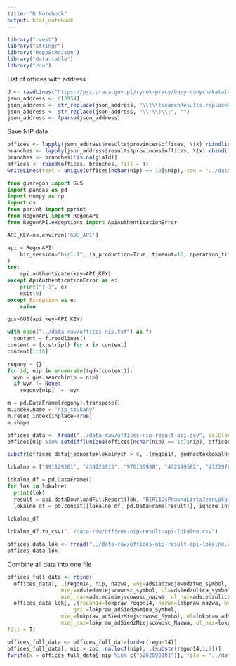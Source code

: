 ```yaml
---
title: "R Notebook"
output: html_notebook
---
```


```r
library("rvest")
library("stringr")
library("RcppSimdJson")
library("data.table")
library("zoo")
```

List of offices with address

```r
d <- readLines("https://psz.praca.gov.pl/rynek-pracy/bazy-danych/katalog-urzedow")
json_address <- d[3954]
json_address <- str_replace(json_address, "\\t\\tsearchResults.replaceResults\\(\\'", "")
json_address <- str_replace(json_address, "\\'\\)\\;", "")
json_address <- fparse(json_address)
```

Save NIP data

```r
offices <- lapply(json_address$results$provinces$offices, \(x) rbindlist(lapply(x[[1]], as.data.frame))) |> rbindlist()
branches <- lapply(json_address$results$provinces$offices, \(x) rbindlist(lapply(x[[2]], as.data.frame), fill = T)) |> rbindlist()
branches <- branches[!is.na(glaId)]
offices <- rbind(offices, branches, fill = T)
writeLines(text = unique(offices[nchar(nip) == 10]$nip), con = "../data-raw/offices-nip.txt")
```



```python
from gusregon import GUS
import pandas as pd
import numpy as np
import os
from pprint import pprint
from RegonAPI import RegonAPI
from RegonAPI.exceptions import ApiAuthenticationError

API_KEY=os.environ['GUS_API']

api = RegonAPI(
    bir_version="bir1.1", is_production=True, timeout=10, operation_timeout=10
)
try:
    api.authenticate(key=API_KEY)
except ApiAuthenticationError as e:
    print("[-]", e)
    exit(0)
except Exception as e:
    raise

gus=GUS(api_key=API_KEY)
```

```python
with open("../data-raw/offices-nip.txt") as f:
  content = f.readlines()
content = [x.strip() for x in content]
content[1:10]
```

```python
regony = {}
for id, nip in enumerate(tqdm(content)):
  wyn = gus.search(nip = nip)
  if wyn != None:
    regony[nip]  =  wyn
```

```python
m = pd.DataFrame(regony).transpose()
m.index.name = 'nip_szukany'
m.reset_index(inplace=True)
m.shape
```

```r
offices_data <- fread("../data-raw/offices-nip-result-api.csv", colClasses = "character")
offices[nip %in% setdiff(unique(offices[nchar(nip) == 10]$nip), offices_data$nip)]
```

```r
substr(offices_data[jednosteklokalnych > 0, .(regon14, jednosteklokalnych)]$regon14,1,9) |> dput()
```

```python
lokalne = ["891129301", "430123913", "970139988", "472349582", "472297833", "357117180", "016179742", "050867303", "771286120", "511326393",  "570866270", "810145875", "810146194"]

lokalne_df = pd.DataFrame()
for lok in lokalne:
  print(lok)
  result = api.dataDownloadFullReport(lok, "BIR11OsPrawnaListaJednLokalnych")
  lokalne_df = pd.concat([lokalne_df, pd.DataFrame(result)], ignore_index=True)
  
lokalne_df

lokalne_df.to_csv("../data-raw/offices-nip-result-api-lokalne.csv")
```

```r
offices_data_lok <- fread("../data-raw/offices-nip-result-api-lokalne.csv", colClasses = "character")
offices_data_lok
```

Combine all data into one file

```r
offices_full_data <- rbind(
  offices_data[, .(regon14, nip, nazwa, woj=adsiedzwojewodztwo_symbol, pow=adsiedzpowiat_symbol, gmi =adsiedzgmina_symbol,
                 miej=adsiedzmiejscowosc_symbol, ul=adsiedzulica_symbol, nr = adsiedznumernieruchomosci, lok=adsiedznumerlokalu,
                 miej_naz=adsiedzmiejscowosc_nazwa, ul_naz=adsiedzulica_nazwa)],
  offices_data_lok[, .(regon14=lokpraw_regon14, nazwa=lokpraw_nazwa, woj=lokpraw_adSiedzWojewodztwo_Symbol, pow=lokpraw_adSiedzPowiat_Symbol, 
                     gmi =lokpraw_adSiedzGmina_Symbol,
                 miej=lokpraw_adSiedzMiejscowosc_Symbol, ul=lokpraw_adSiedzUlica_Symbol, nr = lokpraw_adSiedzNumerNieruchomosci, lok=lokpraw_adSiedzNumerLokalu,
                 miej_naz=lokpraw_adSiedzMiejscowosc_Nazwa, ul_naz=lokpraw_adSiedzUlica_Nazwa)],
fill = T)

offices_full_data <- offices_full_data[order(regon14)]
offices_full_data[, nip:= zoo::na.locf(nip), .(substr(regon14,1,9))]
fwrite(x = offices_full_data[!nip %in% c("5262895101")], file = "../data-raw/offices-regons.csv", quote = T)
```

